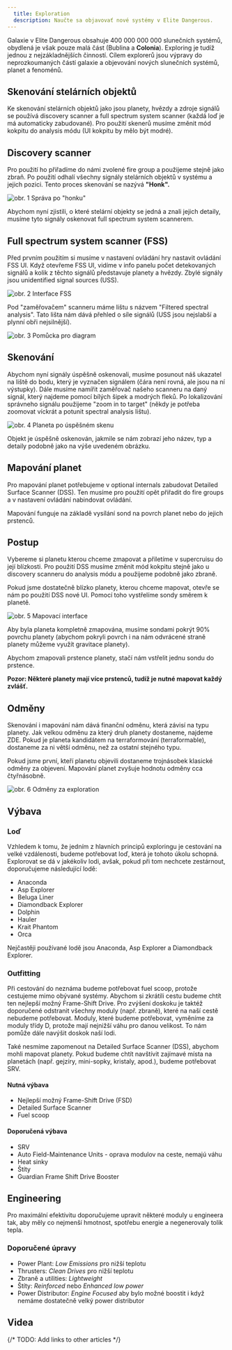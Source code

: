 ```yaml
---
  title: Exploration
  description: Naučte sa objavovať nové systémy v Elite Dangerous.
---
```



Galaxie v Elite Dangerous obsahuje 400 000 000 000 slunečních systémů, obydlená je však pouze malá část (Bublina a **Colonia**). Exploring je tudíž jednou z nejzákladnějších činností. Cílem explorerů jsou výpravy do neprozkoumaných částí galaxie a objevování nových slunečních systémů, planet a fenoménů.

## Skenování stelárních objektů

Ke skenování stelárních objektů jako jsou planety, hvězdy a zdroje signálů se používá discovery scanner a full spectrum system scanner (každá loď je má automaticky zabudované). Pro použití skenerů musíme změnit mód kokpitu do analysis módu (UI kokpitu by mělo být modré).

## Discovery scanner

Pro použití ho přiřadíme do námi zvolené fire group a použijeme stejně jako zbraň. Po použití odhalí všechny signály stelárních objektů v systému a jejich pozici. Tento proces skenování se nazývá **"Honk".**

![obr. 1 Správa po "honku"](@/assets/guides/professions/exploration/honk.jpg)

Abychom nyní zjistili, o které stelární objekty se jedná a znali jejich detaily, musíme tyto signály oskenovat full spectrum system scannerem.

## Full spectrum system scanner (FSS)

Před prvním použitím si musíme v nastavení ovládání hry nastavit ovládání FSS UI. Když otevřeme FSS UI, vidíme v info panelu počet detekovaných signálů a kolik z těchto signálů představuje planety a hvězdy. Zbylé signály jsou unidentified signal sources (USS).

![obr. 2 Interface FSS](@/assets/guides/professions/exploration/fss.jpg)

Pod "zaměřovačem" scanneru máme lištu s názvem "Filtered spectral analysis". Tato lišta nám dává přehled o síle signálů (USS jsou nejslabší a plynní obři nejsilnější).

![obr. 3 Pomůcka pro diagram](@/assets/guides/professions/exploration/fss-diagram.jpg)

## Skenování

Abychom nyní signály úspěšně oskenovali, musíme posunout náš ukazatel na liště do bodu, který je vyznačen signálem (čára není rovná, ale jsou na ní výstupky). Dále musíme namířit zaměřovač našeho scanneru na daný signál, který najdeme pomocí bílých šipek a modrých fleků. Po lokalizování správneho signálu použijeme "zoom in to target" (někdy je potřeba zoomovat víckrát a potunit spectral analysis lištu).

![obr. 4 Planeta po úspěšném skenu](@/assets/guides/professions/exploration/scanned-planet.jpg)

Objekt je úspěšně oskenován, jakmile se nám zobrazí jeho název, typ a detaily podobně jako na výše uvedeném obrázku.

## Mapování planet

Pro mapování planet potřebujeme v optional internals zabudovat Detailed Surface Scanner (DSS). Ten musíme pro použití opět přiřadit do fire groups a v nastavení ovládání nabindovat ovládání.

Mapování funguje na základě vysílání sond na povrch planet nebo do jejich prstenců.

## Postup

Vybereme si planetu kterou chceme zmapovat a přiletíme v supercruisu do její blízkosti. Pro použití DSS musíme změnit mód kokpitu stejně jako u discovery scanneru do analysis módu a použijeme podobně jako zbraně.

Pokud jsme dostatečně blízko planety, kterou chceme mapovat, otevře se nám po použití DSS nové UI. Pomocí toho vystřelíme sondy směrem k planetě.

![obr. 5 Mapovací interface](@/assets/guides/professions/exploration/planet-mapping-interface.jpg)

Aby byla planeta kompletně zmapována, musíme sondami pokrýt 90% povrchu planety (abychom pokryli povrch i na nám odvrácené straně planety můžeme využít gravitace planety).

Abychom zmapovali prstence planety, stačí nám vstřelit jednu sondu do prstence.

**Pozor: Některé planety mají více prstenců, tudíž je nutné mapovat každý zvlášť.**

## Odměny

Skenování i mapování nám dává finanční odměnu, která závisí na typu planety. Jak velkou odměnu za který druh planety dostaneme, najdeme ZDE. Pokud je planeta kandidátem na terraformování (terraformable), dostaneme za ni větší odměnu, než za ostatní stejného typu.

Pokud jsme první, kteří planetu objevili dostaneme trojnásobek klasické odměny za objevení. Mapování planet zvyšuje hodnotu odměny cca čtyřnásobně.

![obr. 6 Odměny za exploration](@/assets/guides/professions/exploration/rewards.jpg)

## Výbava

### Loď

Vzhledem k tomu, že jedním z hlavních principů exploringu je cestování na velké vzdálenosti, budeme potřebovat loď, která je tohoto úkolu schopná. Explorovat se dá v jakékoliv lodi, avšak, pokud při tom nechcete zestárnout, doporučujeme následující lodě:

- Anaconda
- Asp Explorer
- Beluga Liner
- Diamondback Explorer
- Dolphin
- Hauler
- Krait Phantom
- Orca

Nejčastěji používané lodě jsou Anaconda, Asp Explorer a Diamondback Explorer.

### Outfitting

Při cestování do neznáma budeme potřebovat fuel scoop, protože cestujeme mimo obývané systémy. Abychom si zkrátili cestu budeme chtít ten nejlepší možný Frame-Shift Drive. Pro zvýšení doskoku je taktéž doporučené odstranit všechny moduly (např. zbraně), které na naší cestě nebudeme potřebovat. Moduly, které budeme potřebovat, vyměníme za moduly třídy D, protože mají nejnižší váhu pro danou velikost. To nám pomůže dále navýšit doskok naší lodi.

Také nesmíme zapomenout na Detailed Surface Scanner (DSS), abychom mohli mapovat planety. Pokud budeme chtít navštívit zajímavé místa na planetách (např. gejzíry, mini-sopky, kristaly, apod.), budeme potřebovat SRV.

#### **Nutná výbava**

- Nejlepší možný Frame-Shift Drive (FSD)
- Detailed Surface Scanner
- Fuel scoop

#### **Doporučená výbava**

- SRV
- Auto Field-Maintenance Units - oprava modulov na ceste, nemajú váhu
- Heat sinky
- Štíty
- Guardian Frame Shift Drive Booster

## Engineering

Pro maximální efektivitu doporučujeme upravit některé moduly u engineera tak, aby měly co nejmenší hmotnost, spotřebu energie a negenerovaly tolik tepla.

### **Doporučené úpravy**

- Power Plant: _Low Emissions_ pro nižší teplotu
- Thrusters: _Clean Drives_ pro nižší teplotu
- Zbraně a utilities: _Lightweight_
- Štíty: _Reinforced_ nebo _Enhanced low power_
- Power Distributor: _Engine Focused_ aby bylo možné boostit i když nemáme dostatečně velký power distributor

## Videa

<YoutubeVideo id="9wqbmvvuiuk" />

{/* TODO: Add links to other articles */}
